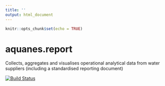 ---
title: ''
output: html_document
---

```{r setup, include=FALSE}
knitr::opts_chunk$set(echo = TRUE)
```

# aquanes.report
Collects, aggregates and visualises operational analytical data from water suppliers (including a standardised reporting document)

[![Build Status](https://travis-ci.org/KWB-R/aquanes.report.svg?branch=master)](https://travis-ci.org/KWB-R/aquanes.report)
